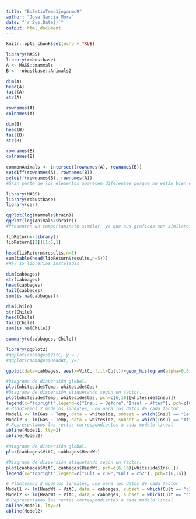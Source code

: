```yaml
---
title: "BoletinTema1jogarmo9"
author: "Jose Garcia Mora"
date: "`r Sys.Date()`"
output: html_document
---
```


```r
knitr::opts_chunk$set(echo = TRUE)
```

```r
library(MASS)
library(robustbase)
A <- MASS::mammals
B <- robustbase::Animals2

dim(A)
head(A)
tail(A)
str(A)

rownames(A)
colnames(A)

dim(B)
head(B)
tail(B)
str(B)

rownames(B)
colnames(B)

commonAnimals <- intersect(rownames(A), rownames(B))
setdiff(rownames(A), rownames(B))
setdiff(rownames(B), rownames(A))
#Gran parte de los elementos aparecen diferentes porque no están bien escritos.
```

```r
library(MASS)
library(robustbase)
library(car)

qqPlot(log(mammals$brain))
qqPlot(log(Animals2$brain))
#Presentan un comportamineto similar, ya que sus graficas son similares.
```

```r
libReturn<-library()
libReturn[[2]][1:5,1]

head(libReturn$results,n=5)
sum(table(head(libReturn$results,n=5)))
#Hay 15 librerias instaladas.
```

```r
dim(cabbages)
str(cabbages)
head(cabbages)
tail(cabbages)
sum(is.na(cabbages))

dim(Chile)
str(Chile)
head(Chile)
tail(Chile)
sum(is.na(Chile))

summary(c(cabbages, Chile))
```

```r
library(ggplot2)
#qqplot(cabbages$VitC, y = )
#qqplot(cabbages$HeadWt, y=)
```

```r
ggplot(data=cabbages, aes(x=VitC, fill=Cult))+geom_histogram(alpha=0.5)
```

```r
#Diagrama de dispersión global.
plot(whiteside$Temp, whiteside$Gas)
#Diagrama de dispersión etiquetando según un factor.
plot(whiteside$Temp, whiteside$Gas, pch=c(6,16)[whiteside$Insul])
legend(x="topright",legend=c("Insul = Before","Insul = After"), pch=c(6,16))
# Planteamos 2 modelos lineales, uno para los datos de cada factor
Model1 <- lm(Gas ~ Temp, data = whiteside, subset = which(Insul == "Before"))
Model2 <- lm(Gas ~ Temp, data = whiteside, subset = which(Insul == "After"))
# Representamos las rectas correspondientes a cada modelo lineal
abline(Model1, lty=2)
abline(Model2)
```

```r
#Diagrama de dispersión global.
plot(cabbages$VitC, cabbages$HeadWt)

#Diagrama de dispersión etiquetando según un factor.
plot(cabbages$VitC, cabbages$HeadWt, pch=c(6,16)[whiteside$Insul])
legend(x="topright",legend=c("Cult = c39","Cult = c52"), pch=c(6,16))

# Planteamos 2 modelos lineales, uno para los datos de cada factor
Model1 <- lm(HeadWt ~ VitC, data = cabbages, subset = which(Cult == "c39"))
Model2 <- lm(HeadWt ~ VitC, data = cabbages, subset = which(Cult == "c52"))
# Representamos las rectas correspondientes a cada modelo lineal
abline(Model1, lty=2)
abline(Model2)
```

